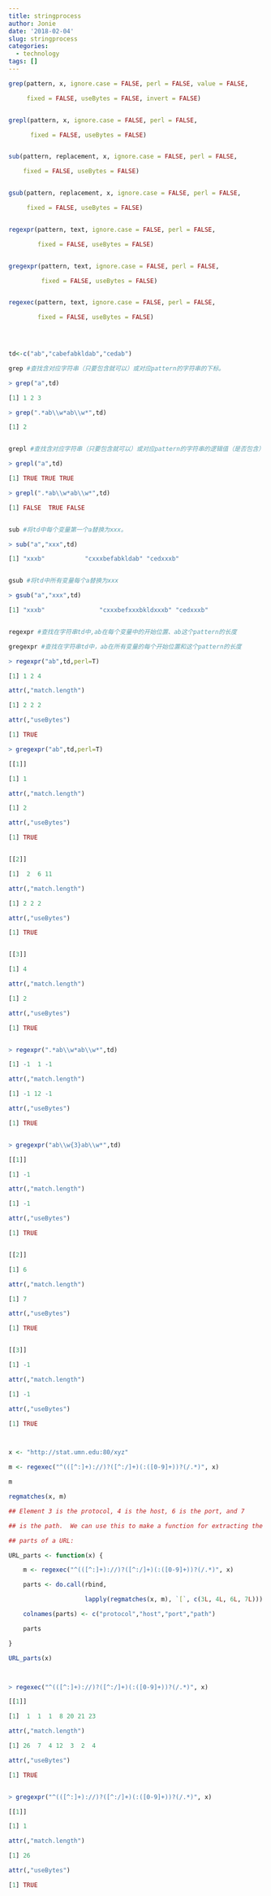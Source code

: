 ```yaml
---
title: stringprocess
author: Jonie
date: '2018-02-04'
slug: stringprocess
categories:
  - technology
tags: []
---
```


```r
grep(pattern, x, ignore.case = FALSE, perl = FALSE, value = FALSE,

     fixed = FALSE, useBytes = FALSE, invert = FALSE)


grepl(pattern, x, ignore.case = FALSE, perl = FALSE,

      fixed = FALSE, useBytes = FALSE)


sub(pattern, replacement, x, ignore.case = FALSE, perl = FALSE,

    fixed = FALSE, useBytes = FALSE)


gsub(pattern, replacement, x, ignore.case = FALSE, perl = FALSE,

     fixed = FALSE, useBytes = FALSE)


regexpr(pattern, text, ignore.case = FALSE, perl = FALSE,

        fixed = FALSE, useBytes = FALSE)


gregexpr(pattern, text, ignore.case = FALSE, perl = FALSE,

         fixed = FALSE, useBytes = FALSE)


regexec(pattern, text, ignore.case = FALSE, perl = FALSE,

        fixed = FALSE, useBytes = FALSE)

		


td<-c("ab","cabefabkldab","cedab")

grep #查找含对应字符串（只要包含就可以）或对应pattern的字符串的下标。

> grep("a",td)

[1] 1 2 3

> grep(".*ab\\w*ab\\w*",td)

[1] 2


grepl #查找含对应字符串（只要包含就可以）或对应pattern的字符串的逻辑值（是否包含）

> grepl("a",td)

[1] TRUE TRUE TRUE

> grepl(".*ab\\w*ab\\w*",td)

[1] FALSE  TRUE FALSE


sub #将td中每个变量第一个a替换为xxx。

> sub("a","xxx",td)

[1] "xxxb"           "cxxxbefabkldab" "cedxxxb" 


gsub #将td中所有变量每个a替换为xxx

> gsub("a","xxx",td)

[1] "xxxb"               "cxxxbefxxxbkldxxxb" "cedxxxb" 


regexpr #查找在字符串td中,ab在每个变量中的开始位置、ab这个pattern的长度

gregexpr #查找在字符串td中，ab在所有变量的每个开始位置和这个pattern的长度

> regexpr("ab",td,perl=T)

[1] 1 2 4

attr(,"match.length")

[1] 2 2 2

attr(,"useBytes")

[1] TRUE

> gregexpr("ab",td,perl=T)

[[1]]

[1] 1

attr(,"match.length")

[1] 2

attr(,"useBytes")

[1] TRUE


[[2]]

[1]  2  6 11

attr(,"match.length")

[1] 2 2 2

attr(,"useBytes")

[1] TRUE


[[3]]

[1] 4

attr(,"match.length")

[1] 2

attr(,"useBytes")

[1] TRUE


> regexpr(".*ab\\w*ab\\w*",td)

[1] -1  1 -1

attr(,"match.length")

[1] -1 12 -1

attr(,"useBytes")

[1] TRUE


> gregexpr("ab\\w{3}ab\\w*",td)

[[1]]

[1] -1

attr(,"match.length")

[1] -1

attr(,"useBytes")

[1] TRUE


[[2]]

[1] 6

attr(,"match.length")

[1] 7

attr(,"useBytes")

[1] TRUE


[[3]]

[1] -1

attr(,"match.length")

[1] -1

attr(,"useBytes")

[1] TRUE



x <- "http://stat.umn.edu:80/xyz"

m <- regexec("^(([^:]+)://)?([^:/]+)(:([0-9]+))?(/.*)", x)

m

regmatches(x, m)

## Element 3 is the protocol, 4 is the host, 6 is the port, and 7

## is the path.  We can use this to make a function for extracting the

## parts of a URL:

URL_parts <- function(x) {

    m <- regexec("^(([^:]+)://)?([^:/]+)(:([0-9]+))?(/.*)", x)

    parts <- do.call(rbind,

                     lapply(regmatches(x, m), `[`, c(3L, 4L, 6L, 7L)))

    colnames(parts) <- c("protocol","host","port","path")

    parts

}

URL_parts(x)



> regexec("^(([^:]+)://)?([^:/]+)(:([0-9]+))?(/.*)", x)

[[1]]

[1]  1  1  1  8 20 21 23

attr(,"match.length")

[1] 26  7  4 12  3  2  4

attr(,"useBytes")

[1] TRUE


> gregexpr("^(([^:]+)://)?([^:/]+)(:([0-9]+))?(/.*)", x)

[[1]]

[1] 1

attr(,"match.length")

[1] 26

attr(,"useBytes")

[1] TRUE

```